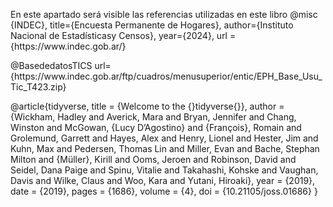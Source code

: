 En este apartado será visible las referencias utilizadas en este libro
@misc {INDEC},
title={Encuesta Permanente de Hogares}, 
author={Instituto Nacional de Estadísticasy Censos},
year={2024}, 
url = {https://www.indec.gob.ar/}

@BasededatosTICS
url={https://www.indec.gob.ar/ftp/cuadros/menusuperior/entic/EPH_Base_Usu_Tic_T423.zip}

@article{tidyverse,
	title = {Welcome to the {\textbraceleft}tidyverse{\textbraceright}},
	author = {Wickham, Hadley and Averick, Mara and Bryan, Jennifer and Chang, Winston and McGowan, {Lucy D'Agostino} and {François}, Romain and Grolemund, Garrett and Hayes, Alex and Henry, Lionel and Hester, Jim and Kuhn, Max and Pedersen, Thomas Lin and Miller, Evan and Bache, Stephan Milton and {Müller}, Kirill and Ooms, Jeroen and Robinson, David and Seidel, Dana Paige and Spinu, Vitalie and Takahashi, Kohske and Vaughan, Davis and Wilke, Claus and Woo, Kara and Yutani, Hiroaki},
	year = {2019},
	date = {2019},
	pages = {1686},
	volume = {4},
	doi = {10.21105/joss.01686}
}



